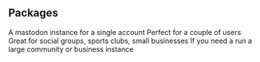 ## Packages

<CardGroup cols={2}>
  <Card title="Single user (€2/month)" icon="user" color="#ea5a0c">
    A mastodon instance for a single account
  </Card>
  <Card title="Small instance (€5/month)" icon="user-group" color="#0285c7">
    Perfect for a couple of users
  </Card>
  <Card title="Medium instance (€10/month)" icon="people-group" color="#16a34a">
    Great for social groups, sports clubs, small businesses
  </Card>
  <Card title="Large instance (€20/month)" icon="users-medical" color="#dc2626">
    If you need a run a large community or business instance
  </Card>
</CardGroup>